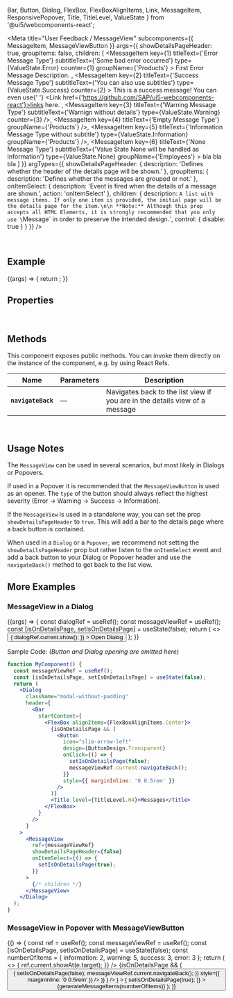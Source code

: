   Bar,
  Button,
  Dialog,
  FlexBox,
  FlexBoxAlignItems,
  Link,
  MessageItem,
  ResponsivePopover,
  Title,
  TitleLevel,
  ValueState
} from '@ui5/webcomponents-react';

<Meta
  title="User Feedback / MessageView"
  subcomponents={{ MessageItem, MessageViewButton }}
  args={{
    showDetailsPageHeader: true,
    groupItems: false,
    children: [
      <MessageItem
        key={1}
        titleText={'Error Message Type'}
        subtitleText={'Some bad error occurred'}
        type={ValueState.Error}
        counter={1}
        groupName={'Products'}
      >
        First Error Message Description.
      </MessageItem>,
      <MessageItem
        key={2}
        titleText={'Success Message Type'}
        subtitleText={'You can also use subtitles'}
        type={ValueState.Success}
        counter={2}
      >
        This is a success message! You can even use{' '}
        <Link href={'https://github.com/SAP/ui5-webcomponents-react'}>links here</Link>.
      </MessageItem>,
      <MessageItem
        key={3}
        titleText={'Warning Message Type'}
        subtitleText={'Warnign without details'}
        type={ValueState.Warning}
        counter={3}
      />,
      <MessageItem key={4} titleText={'Empty Message Type'} groupName={'Products'} />,
      <MessageItem
        key={5}
        titleText={'Information Message Type without subtitle'}
        type={ValueState.Information}
        groupName={'Products'}
      />,
      <MessageItem
        key={6}
        titleText={'None Message Type'}
        subtitleText={'Value State None will be handled as Information'}
        type={ValueState.None}
        groupName={'Employees'}
      >
        bla bla bla
      </MessageItem>
    ]
  }}
  argTypes={{
    showDetailsPageHeader: { description: 'Defines whether the header of the details page will be shown.' },
    groupItems: { description: 'Defines whether the messages are grouped or not.' },
    onItemSelect: { description: 'Event is fired when the details of a message are shown.', action: 'onItemSelect' },
    children: {
      description: `A list with message items. If only one item is provided, the initial page will be the details page for the item.\n\n
**Note:** Although this prop accepts all HTML Elements, it is strongly recommended that you only use \`Message\` in order to preserve the intended design.`,
      control: { disable: true }
    }
  }}
/>

<DocsHeader />

<br />

## Example

<Canvas>
  <Story name="Default">
    {(args) => {
      return <MessageView {...args} />;
    }}
  </Story>
</Canvas>

## Properties

<ArgsTableWithNote story="^" />

<br />

## Methods

This component exposes public methods. You can invoke them directly on the instance of the component, e.g. by using React Refs.

| Name               | Parameters | Description                                                                 |
| ------------------ | ---------- | --------------------------------------------------------------------------- |
| **`navigateBack`** | —          | Navigates back to the list view if you are in the details view of a message |

<br />

## Usage Notes

The `MessageView` can be used in several scenarios, but most likely in Dialogs or Popovers.

If used in a Popover it is recommended that the `MessageViewButton` is used as an opener.
The `type` of the button should always reflect the highest severity (Error -> Warning -> Success -> Information).

If the `MessageView` is used in a standalone way, you can set the prop `showDetailsPageHeader` to `true`.
This will add a bar to the details page where a back button is contained.

When used in a `Dialog` or a `Popover`, we recommend not setting the `showDetailsPageHeader` prop but rather listen
to the `onItemSelect` event and add a back button to your Dialog or Popover header and use the `navigateBack()` method
to get back to the list view.

## More Examples

### MessageView in a Dialog

<Canvas>
  <Story name="Message View in Dialog">
    {(args) => {
      const dialogRef = useRef();
      const messageViewRef = useRef();
      const [isOnDetailsPage, setIsOnDetailsPage] = useState(false);
      return (
        <>
          <Button
            onClick={() => {
              dialogRef.current.show();
            }}
          >
            Open Dialog
          </Button>
          <Dialog
            ref={dialogRef}
            style={{ width: '400px' }}
            className="contentPartNoPadding headerPartNoPadding"
            header={
              <Bar
                startContent={
                  <FlexBox alignItems={FlexBoxAlignItems.Center}>
                    {isOnDetailsPage && (
                      <Button
                        icon="slim-arrow-left"
                        design={ButtonDesign.Transparent}
                        onClick={() => {
                          setIsOnDetailsPage(false);
                          messageViewRef.current.navigateBack();
                        }}
                        style={{ marginInline: '0 0.5rem' }}
                      />
                    )}
                    <Title level={TitleLevel.H4}>Messages</Title>
                  </FlexBox>
                }
              />
            }
            footer={
              <Bar
                endContent={
                  <Button
                    onClick={() => {
                      dialogRef.current?.close();
                    }}
                  >
                    Close
                  </Button>
                }
              />
            }
          >
            <MessageView
              ref={messageViewRef}
              {...args}
              showDetailsPageHeader={false}
              onItemSelect={() => {
                setIsOnDetailsPage(true);
              }}
            />
          </Dialog>
        </>
      );
    }}
  </Story>
</Canvas>

Sample Code: _(Button and Dialog opening are omitted here)_

```jsx
function MyComponent() {
  const messageViewRef = useRef();
  const [isOnDetailsPage, setIsOnDetailsPage] = useState(false);
  return (
    <Dialog
      className="modal-without-padding"
      header={
        <Bar
          startContent={
            <FlexBox alignItems={FlexBoxAlignItems.Center}>
              {isOnDetailsPage && (
                <Button
                  icon="slim-arrow-left"
                  design={ButtonDesign.Transparent}
                  onClick={() => {
                    setIsOnDetailsPage(false);
                    messageViewRef.current.navigateBack();
                  }}
                  style={{ marginInline: '0 0.5rem' }}
                />
              )}
              <Title level={TitleLevel.H4}>Messages</Title>
            </FlexBox>
          }
        />
      }
    >
      <MessageView
        ref={messageViewRef}
        showDetailsPageHeader={false}
        onItemSelect={() => {
          setIsOnDetailsPage(true);
        }}
      >
        {/* children */}
      </MessageView>
    </Dialog>
  );
}
```

### MessageView in Popover with MessageViewButton

<Canvas>
  <Story name="with MessageViewButton">
    {() => {
      const ref = useRef();
      const messageViewRef = useRef();
      const [isOnDetailsPage, setIsOnDetailsPage] = useState(false);
      const numberOfItems = {
        information: 2,
        warning: 5,
        success: 3,
        error: 3
      };
      return (
        <>
          <MessageViewButton
            counter={3}
            type={ValueState.Error}
            onClick={(e) => {
              ref.current.showAt(e.target);
            }}
          />
          <ResponsivePopover
            ref={ref}
            headerText="Messages"
            className="contentPartNoPadding headerPartNoPadding"
            header={
              <Bar
                startContent={
                  <FlexBox alignItems={FlexBoxAlignItems.Center}>
                    {isOnDetailsPage && (
                      <Button
                        design={ButtonDesign.Transparent}
                        icon="slim-arrow-left"
                        onClick={() => {
                          setIsOnDetailsPage(false);
                          messageViewRef.current.navigateBack();
                        }}
                        style={{ marginInline: '0 0.5rem' }}
                      />
                    )}
                    <Title level={TitleLevel.H4}>Messages</Title>
                  </FlexBox>
                }
              />
            }
          >
            <MessageView
              ref={messageViewRef}
              showDetailsPageHeader={false}
              groupItems
              onItemSelect={() => {
                setIsOnDetailsPage(true);
              }}
            >
              {generateMessageItems(numberOfItems)}
            </MessageView>
          </ResponsivePopover>
        </>
      );
    }}
  </Story>
</Canvas>

<Footer />
